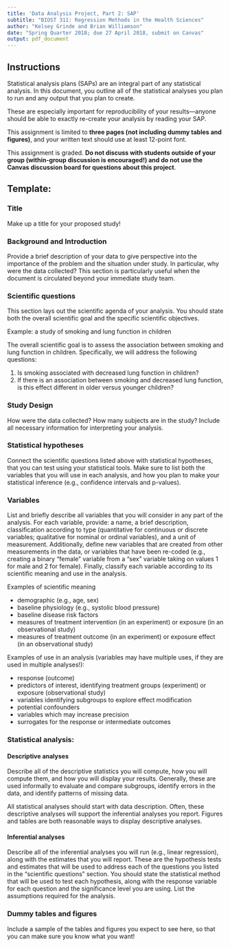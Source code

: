 ```yaml
---
title: 'Data Analysis Project, Part 2: SAP'
subtitle: "BIOST 311: Regression Methods in the Health Sciences"
author: "Kelsey Grinde and Brian Williamson"
date: "Spring Quarter 2018; due 27 April 2018, submit on Canvas"
output: pdf_document
---
```


## Instructions

Statistical analysis plans (SAPs) are an integral part of any statistical analysis. In this document, you outline all of the statistical analyses you plan to run and any output that you plan to create. 

These are especially important for reproducibility of your results---anyone should be able to exactly re-create your analysis by reading your SAP.

This assignment is limited to **three pages (not including dummy tables and figures)**, and your written text should use at least 12-point font.

This assignment is graded. **Do not discuss with students outside of your group (within-group discussion is encouraged!) and do not use the Canvas discussion board for questions about this project**.

## Template:

### Title

Make up a title for your proposed study!

### Background and Introduction

Provide a brief description of your data to give perspective into the importance of the problem and the situation under study. In particular, why were the data collected? This section is particularly useful when the document is circulated beyond your immediate study team.

### Scientific questions

This section lays out the scientific agenda of your analysis. You should state both the overall scientific goal and the specific scientific objectives.

Example: a study of smoking and lung function in children

The overall scientific goal is to assess the association between smoking and lung function in children. Specifically, we will address the following questions:

1. Is smoking associated with decreased lung function in children?
2. If there is an association between smoking and decreased lung function, is this effect different in older versus younger children?

### Study Design

How were the data collected? How many subjects are in the study? Include all necessary information for interpreting your analysis.

### Statistical hypotheses

Connect the scientific questions listed above with statistical hypotheses, that you can test using your statistical tools. Make sure to list both the variables that you will use in each analysis, and how you plan to make your statistical inference (e.g., confidence intervals and p-values).

### Variables

List and briefly describe all variables that you will consider in any part of the analysis. For each variable, provide: a name, a brief description, classification according to type (quantitative for continuous or discrete variables; qualitative for nominal or ordinal variables), and a unit of measurement. Additionally, define new variables that are created from other measurements in the data, or variables that have been re-coded (e.g., creating a binary "female" variable from a "sex" variable taking on values 1 for male and 2 for female). Finally, classify each variable according to its scientific meaning and use in the analysis.

Examples of scientific meaning

* demographic (e.g., age, sex)
* baseline physiology (e.g., systolic blood pressure)
* baseline disease risk factors
* measures of treatment intervention (in an experiment) or exposure (in an observational study)
* measures of treatment outcome (in an experiment) or exposure effect (in an observational study)

Examples of use in an analysis (variables may have multiple uses, if they are used in multiple analyses!):

* response (outcome)
* predictors of interest, identifying treatment groups (experiment) or exposure (observational study)
* variables identifying subgroups to explore effect modification
* potential confounders
* variables which may increase precision
* surrogates for the response or intermediate outcomes

### Statistical analysis:

#### Descriptive analyses

Describe all of the descriptive statistics you will compute, how you will compute them, and how you will display your results. Generally, these are used informally to evaluate and compare subgroups, identify errors in the data, and identify patterns of missing data.

All statistical analyses should start with data description. Often, these descriptive analyses will support the inferential analyses you report. Figures and tables are both reasonable ways to display descriptive analyses.

#### Inferential analyses

Describe all of the inferential analyses you will run (e.g., linear regression), along with the estimates that you will report. These are the hypothesis tests and estimates that will be used to address each of the questions you listed in the "scientific questions" section. You should state the statistical method that will be used to test each hypothesis, along with the response variable for each question and the significance level you are using. List the assumptions required for the analysis.

### Dummy tables and figures

Include a sample of the tables and figures you expect to see here, so that you can make sure you know what you want!